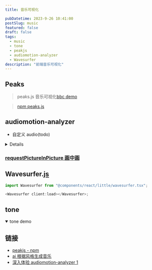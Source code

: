 ```yaml
---
title: 音乐可视化

pubDatetime: 2023-9-26 10:41:00
postSlug: music
featured: false
draft: false
tags:
  - music
  - tone
  - peakjs
  - audiomotion-analyzer
  - Wavesurfer
description: "前端音乐可视化"
---
```


## Peaks

> peaks.js 音乐可视化[bbc demo](https://waveform.prototyping.bbc.co.uk/)

> [npm peaks.js](https://www.npmjs.com/package/peaks.js)


<Peaks client:load />

## audiomotion-analyzer


<Motion client:load />

- 自定义 audio(todo)

<details>

```tsx
import React, {
  useRef,
  useLayoutEffect,
  useState,
  useEffect,
  MouseEvent,
} from "react";
// import './Audio.css';
import uniqueId from "lodash.uniqueid";

function transTime(value: number) {
  var time = "";
  var h = parseInt(`${value / 3600}`);
  value %= 3600;
  var m = parseInt(`${value / 60}`);
  var s = parseInt(`${value % 60}`);
  if (h > 0) {
    time = formatTime(h + ":" + m + ":" + s);
  } else {
    time = formatTime(m + ":" + s);
  }

  return time;
}

function formatTime(value: string) {
  var time = "";
  var s = value.split(":");
  var i = 0;
  for (; i < s.length - 1; i++) {
    time += s[i].length === 1 ? "0" + s[i] : s[i];
    time += ":";
  }
  time += s[i].length === 1 ? "0" + s[i] : s[i];

  return time;
}

export const Audio: React.FC<any> = props => {
  const { src, width = "80%", height = "30px" } = props;

  const audioRef = useRef<HTMLAudioElement>(null);
  const barBgRef = useRef<HTMLDivElement>(null);
  const barRef = useRef<HTMLDivElement>(null);
  const dotRef = useRef<HTMLSpanElement>(null);
  const uidRef = useRef<string>(uniqueId());

  const [toggle, setToggle] = useState<boolean>(true);
  const [progress, setProgress] = useState<number>(0);
  const [duration, setDuration] = useState<string>("00 : 00");
  const [currentTime, setCurrentTime] = useState<string>("00:00");

  useLayoutEffect(() => {
    if (audioRef.current && src) {
      audioRef.current.addEventListener("play", (e: Event) => {
        const pid = (e.target as HTMLAudioElement).getAttribute("pid");
        const audios = document.querySelectorAll("audio");
        console.log(audios);

        console.log("pid", pid);
        audios.forEach((element, index) => {
          if (element.getAttribute("pid") === pid) return;
          element.pause();
        });
      });

      audioRef.current.addEventListener("loadedmetadata", e => {
        const duration = transTime(
          (e.target as HTMLAudioElement).duration as number
        );
        setDuration(duration);
      });
      audioRef.current.addEventListener("play", _res => {
        setToggle(false);
      });
      audioRef.current.addEventListener("pause", () => {
        setToggle(true);
      });
      audioRef.current.addEventListener("timeupdate", e => {
        let value =
          (e.target as HTMLAudioElement).currentTime /
          (audioRef.current as HTMLAudioElement).duration;
        setProgress(value * 100);
        setCurrentTime(transTime((e.target as HTMLAudioElement).currentTime));
        // console.log('timeupdate res', res.target.currentTime);
      });
    }
    return () => {};
  }, [src]);

  useEffect(() => {
    if (dotRef.current && src) {
      const position = {
        oriOffestLeft: 0, // 移动开始时进度条的点距离进度条的偏移值
        oriX: 0, // 移动开始时的x坐标
        maxLeft: 0, // 向左最大可拖动距离
        maxRight: 0, // 向右最大可拖动距离
      };
      let flag = false; // 标记是否拖动开始

      // 按下
      const down = (event: TouchEvent | MouseEvent) => {
        if (!audioRef.current?.paused || audioRef.current.currentTime !== 0) {
          flag = true;
          position.oriOffestLeft = dotRef.current?.offsetLeft ?? 0; // 初始位置
          position.oriX = position.oriX =
            event instanceof TouchEvent
              ? event.touches[0].clientX
              : event.clientX; // 要同时适配mousedown和touchstart事件
          position.maxLeft = position.oriOffestLeft; // 向左最大可拖动距离
          position.maxRight =
            barBgRef.current?.offsetWidth ?? 0 - position.oriOffestLeft; // 向右边最大可拖动距离

          if (event && event.preventDefault) {
            event.preventDefault();
          } else {
            (event as TouchEvent).returnValue = false;
          }

          // 禁止事件冒泡
          if (event && event.stopPropagation) {
            event.stopPropagation();
          }
        }
      };
      // 移动
      const move = (event: TouchEvent | MouseEvent) => {
        if (flag && barBgRef.current) {
          let clientX =
            event instanceof TouchEvent
              ? event.touches[0].clientX
              : event.clientX; // 要同时适配mousemove和touchmove事件

          let length = clientX - position.oriX;
          if (length > position.maxRight) {
            length = position.maxRight;
          } else if (length < -position.maxLeft) {
            length = -position.maxLeft;
          }
          // let pgsWidth = barBgRef.current?.offsetWidth;
          let pgsWidth = parseFloat(
            window.getComputedStyle(barBgRef.current).width.replace("px", "")
          );
          let rate = (position.oriOffestLeft + length) / pgsWidth;

          console.log("===", position.oriOffestLeft, length);

          console.log(
            "偏移总长比例",
            (audioRef.current as HTMLAudioElement).duration * rate,
            rate
          );
          (audioRef.current as HTMLAudioElement).currentTime =
            (audioRef.current as HTMLAudioElement).duration * rate;
        }
      };
      // 结束
      const end = () => {
        flag = false;
      };

      // 鼠标按下时
      dotRef.current.addEventListener("mousedown", down as any, false);
      dotRef.current.addEventListener("touchstart", down, false);

      // 开始拖动
      document.addEventListener("mousemove", move as any, false);
      document.addEventListener("touchmove", move, false);

      // 拖动结束
      document.addEventListener("mouseup", end, false);
      barBgRef.current?.addEventListener("touchend", end, false);
    }
  }, [src]);

  const handlePaly = () => {
    if (toggle && src) {
      audioRef.current?.play();
      return;
    }
    audioRef.current?.pause();
    return;
  };

  return (
    <>
      <audio
        //@ts-ignore
        pid={uidRef.current}
        controls={false}
        src={src}
        preload="metadata"
        ref={audioRef}
      >
        您的浏览器不支持 audio 标签
      </audio>
      <div className="audio-container" style={{ width, height }}>
        <div className="audio-toggle" onClick={handlePaly}>
          {toggle && src ? ">" : "||"}
        </div>
        <div className="audio-progress-bar-bg h-[20px]" ref={barBgRef}>
          <span
            ref={dotRef}
            className="progressDot"
            style={{ left: `${progress - 2}%` }}
          ></span>
          <div
            ref={barRef}
            className="audio-progress-bar h-full bg-[#e0e0e0]"
            style={{
              width: `${progress}%`,
            }}
          ></div>
        </div>
        <div className="audio-time">
          {currentTime}/{duration}
        </div>
      </div>
    </>
  );
};
export default Audio;
```

</details>

### [requestPictureInPicture 画中画](https://developer.mozilla.org/zh-CN/docs/Web/API/HTMLVideoElement/requestPictureInPicture)

## Wavesurfer.[js](https://wavesurfer.xyz/)

```js
import Wavesurfer from "@components/react/little/wavesurfer.tsx";

<Wavesurfer client:load></Wavesurfer>;
```

## tone

<details open>
<summary>tone demo</summary>


<TriggerTone client:load />

</details>

## 链接

- [peakjs - npm](https://www.npmjs.com/package/peaks.js)
- [ai 根据风格生成音乐](https://bgmcat.com/home)
- [深入体验 audiomotion-analyzer 1](/fantastic/music)
